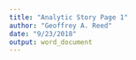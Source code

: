 ```yaml
---
title: "Analytic Story Page 1"
author: "Geoffrey A. Reed"
date: "9/23/2018"
output: word_document
---
```

